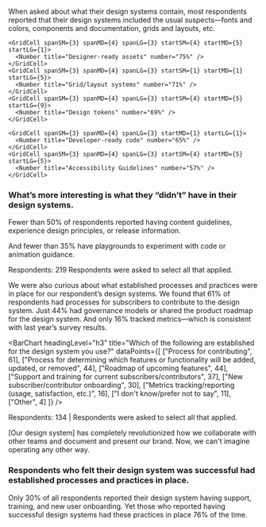 
<ScreenBlock>
<div id="section-2">
  <SectionHeader number={2} title="What’s in a Design System">
    <p>When asked about what their design systems contain, most respondents reported that their design systems included the usual suspects—fonts and colors, components and documentation, grids and layouts, etc.</p>
  </SectionHeader>
  
  <Grid gap="lg" gapColMD="1xl" gapColLG="none">
    <GridCell spanSM={3} spanMD={4} spanLG={3}>
      <Number title="Typefaces, colors, and&nbsp;styles" number="98%" />
    </GridCell>
    <GridCell spanSM={3} spanMD={4} spanLG={3} startSM={4} startMD={5} startLG={5}>
      <Number title="Components" number="95%" />
    </GridCell>
    <GridCell spanSM={3} spanMD={4} spanLG={3} startLG={9}>
      <Number title="Component Documentation" number="85%" />
    </GridCell>
    
    <GridCell spanSM={3} spanMD={4} spanLG={3} startSM={4} startMD={5} startLG={1}>
      <Number title="Designer-ready assets" number="75%" />
    </GridCell>
    <GridCell spanSM={3} spanMD={4} spanLG={3} startSM={1} startMD={1} startLG={5}>
      <Number title="Grid/layout systems" number="71%" />
    </GridCell>
    <GridCell spanSM={3} spanMD={4} spanLG={3} startSM={4} startMD={5} startLG={9}>
      <Number title="Design tokens" number="69%" />
    </GridCell>
    
    <GridCell spanSM={3} spanMD={4} spanLG={3} startMD={1} startLG={1}>
      <Number title="Developer-ready code" number="65%" />
    </GridCell>
    <GridCell spanSM={3} spanMD={4} spanLG={3} startSM={4} startMD={5} startLG={5}>
      <Number title="Accessibility Guidelines" number="57%" />
    </GridCell>
  </Grid>
  
  <Grid className="util-margin-top-1xl">
    <GridCell spanMD={7} spanLG={9}>
      <h3>What’s more interesting is what they “didn’t” have in their design systems.</h3>
    </GridCell>
  </Grid>
  <Grid className="util-margin-top-1xl" gapRowMD="2xl" gap="lg">
    <GridCell spanSM={3} spanMD={2} spanLG={3} rowSpanMD={2} positionMD="sticky" topMD="10vh">
      <p>Fewer than 50% of respondents reported having content guidelines, experience design principles, or release information.</p>
      <p>And fewer than 35% have playgrounds to experiment with code or animation guidance.</p>
      <p class="cmp-type-caption">Respondents: 219 Respondents were asked to select all that applied.</p>
    </GridCell>
    <GridCell span={4} start={2} spanSM={3} startSM={4} spanMD={2} startMD={3} startLG={5}>
      <Gauge title="Content Guidelines" number={45} />
    </GridCell>
    <GridCell span={4} start={2} spanSM={3} startSM={1} spanMD={2} startMD={5} startLG={8}>
      <Gauge title="Experience Design Principles" number={42} />
    </GridCell>
    <GridCell span={4} start={2} spanSM={3} startSM={4} spanMD={2} startMD={7} startLG={11}>
      <Gauge title="Release Information" number={41} />
    </GridCell>
    <GridCell span={4} start={2} spanSM={3} startSM={1} spanMD={2} startMD={3} startLG={5}>
      <Gauge title="Playground to Experiment with&nbsp;Code" number={34} />
    </GridCell>
    <GridCell span={4} start={2} spanSM={3} startSM={4} startMD={5} spanMD={2} startLG={8}>
      <Gauge title="Animation Guidelines" number={19} />
    </GridCell>
  </Grid>
  
  <RelatedReading title="The Anatomy of a Design System" description="A design system should have certain fundamental pieces in order to be successful. But what are those pieces?" image="https://sparkbox.com/uploads/featured_images/b-callahan_22-04.png" href="https://sparkbox.com/foundry/design_system_makeup_design_system_layers_parts_of_a_design_system" />
    
  <Grid>
    <GridCell spanMD={7} spanLG={9}>
      <p class="cmp-type-heading-4">We were also curious about what established processes and practices were in place for our respondent’s design systems. We found that 61% of respondents had processes for subscribers to contribute to the design system. Just 44% had governance models or shared the product roadmap for the design system. And only 16% tracked metrics&mdash;which is consistent with last year’s survey results.</p>
    </GridCell>
  </Grid>

  <BarChart
    headingLevel="h3"
    title="Which of the following are established for the design system you use?"
    dataPoints={[
      ["Process for contributing", 61],
      ["Process for determining which features or functionality will be added, updated, or removed", 44],
      ["Roadmap of upcoming features", 44],
      ["Support and training for current subscribers/contributors", 37],
      ["New subscriber/contributor onboarding", 30],
      ["Metrics tracking/reporting (usage, satisfaction, etc.)", 16],
      ["I don't know/prefer not to say", 11],
      ["Other", 4]
    ]}
   />
  <p class="cmp-type-caption util-margin-top-lg">Respondents: 134 | Respondents were asked to select all that applied.</p>

  <Quote source="Design System Maintainer">[Our design system] has completely revolutionized how we collaborate with other teams and document and present our brand. Now, we can't imagine operating any other way.</Quote>

  <Grid gap="lg" gapColMD="1xl" gapColLG="none">
    <GridCell spanMD={7} spanLG={9}>
      <h3>Respondents who felt their design system was successful had established processes and practices in place.</h3>
    </GridCell>
    <GridCell span={4} start={2} spanSM={3} startSM={1} startMD={2} startLG={1} spanLG={2}>
      <Gauge title="Onboarding new subscribers and/or contributors" number={84} />
    </GridCell>
    <GridCell span={4} start={2} spanSM={3} startSM={4} startMD={5} startLG={4} spanLG={2}>
      <Gauge title="Determining what to add, update, or remove" number={78} />
    </GridCell>
    <GridCell span={4} start={2} spanSM={3} startSM={1} startMD={2} startLG={7} spanLG={2}>
      <Gauge title="Contributing" number={76} />
    </GridCell>
    <GridCell span={4} start={2} spanSM={3} startSM={4} startMD={5} startLG={10} spanLG={2}>
      <Gauge title="Training and Support" number={76} />
    </GridCell>
  </Grid>
  
  <KeyFinding>Only 30% of all respondents reported their design system having support, training, and new user onboarding. Yet those who reported having successful design systems had these practices in place 76% of the time.</KeyFinding>
</div>
</ScreenBlock>
